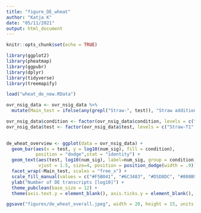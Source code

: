 ---
title: "figure_DE_wheat"
author: "Katja K"
date: "05/11/2021"
output: html_document
---

```{r setup, include=FALSE}
knitr::opts_chunk$set(echo = TRUE)
```

```{r overall wheat, message=FALSE, warning=FALSE}

library(ggplot2)
library(pheatmap)
library(ggpubr)
library(dplyr)
library(tidyverse)
library(treemapify)

load("wheat_de_new.RData")

ovr_nsig_data <- ovr_nsig_data %>%
  mutate(Main_test = ifelse(any(grepl("Straw-", test)), "Straw addition effect", "Time effect with straw addition"))

ovr_nsig_data$condition <- factor(ovr_nsig_data$condition, levels = c("Control", "Straw", "T1", "T3", "T6"))
ovr_nsig_data$test <- factor(ovr_nsig_data$test, levels = c("Straw-T1", "Straw-T3", "Straw-T6", "T3vT1-Straw", "T6vT1-Straw", "T6vT3-Straw"),  labels = c("T1", "T3", "T6", "T3vsT1", "T6vT1", "T6vT3"))

  
de_wheat_overview <- ggplot(data = ovr_nsig_data) +
  geom_bar(aes(x = test, y = log10(num_sig), fill = condition),
           position = "dodge",stat = "identity") +
  geom_text(aes(test, log10(num_sig), label=num_sig, group = condition),
            vjust = 1.5, size=4, position = position_dodge(width = .9)) +
  facet_wrap(~Main_test, scales = "free_x") +
  scale_fill_manual(values = c("#F5B041", "#6C3483", "#D5D8DC", "#808B96", "#2C3E50")) +
  ylab("Number of DE transcripts [log10]") +
  theme_pubclean(base_size = 12) +
  theme(axis.text.y = element_blank(), axis.ticks.y = element_blank(), axis.title.x = element_blank()) + labs(fill = "") + labs(tag="a)") 

ggsave("figures/de_wheat_overall.jpeg", width = 20, height = 15, units = "cm")

```